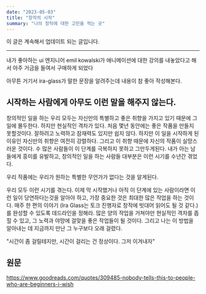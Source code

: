 ```yaml
---
date: "2023-05-03"
title: "창작의 시작"
summary: "나의 창작에 대한 고민을 적는 곳"
---
```


이 글은 계속해서 업데이트 되는 글입니다.

---

내가 좋아하는 ui 엔지니어 emil kowalski가 애니메이션에 대한 강의를 내놓았다고 해서 아주 거금을 들여서 구매하게 되었다

아무튼 거기서 ira-glass가 말한 문장을 알려주는데 내용이 참 좋아 작성해본다.

## 시작하는 사람에게 아무도 이런 말을 해주지 않는다.

창의적인 일을 하는 우리 모두는 자신만의 특별하고 좋은 취향을 가지고 있기 때문에 그 일에 몰두한다.
하지만 현실적인 격차가 있다. 처음 몇년 동안에는 좋은 작품을 만들지 못할것이다.
잘하려고 노력하고 잠재력도 있지만 쉽지 않다. 하지만 이 일을 시작하게 된 이유인 자신만의 취향은 여전히 강렬하다.
그리고 이 취향 때문에 자신의 작품이 실망스러운 것이다. 수 많은 사람들이 이 단계를 극복하지 못하고 그만두게된다.
내가 아는 남들에게 흥미를 유발하고, 창의적인 일을 하는 사람들 대부분은 이런 시기를 수년간 겪었다.

우리 작품에는 우리가 원하는 특별한 무언가가 없다는 것을 알게된다.

우리 모두 이런 시기를 겪는다.
이제 막 시작했거나 아직 이 단계에 있는 사람이라면 이런 일이 당연하다는것을 알아야 하고, 가장 중요한 것은 최대한 많은 작업을 하는 것이다.
매주 한 편의 이야기 (Ira Glass는 토크 진행자로 창작에 빗대어 읽어도 될 것 같다.) 를 완성할 수 있도록 데드라인을 정해라.
많은 양의 작업을 거쳐야만 현실적인 격차를 좁힐 수 있고, 그 노력과 야망에 걸맞을 좋은 작업들이 될 것이다.
그리고 나는 이 방법을 알아내는 데 지금까지 만난 그 누구보다 오래 걸렸다.

"시간이 좀 걸릴테지만, 시간이 걸리는 건 정상이다. 그저 이겨내자"

## 원문

https://www.goodreads.com/quotes/309485-nobody-tells-this-to-people-who-are-beginners-i-wish
